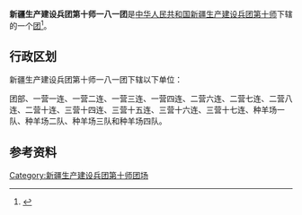 {{中国乡级行政区
|行政区全称           = 新疆生产建设兵团第十师一八一团
|上级行政区           = [[新疆生产建设兵团第十师|新疆生产建设兵团第十师]]
|行政区类别           = [[团_(军队)|团]]
}}

'''新疆生产建设兵团第十师一八一团'''是[[中华人民共和国|中华人民共和国]][[新疆生产建设兵团|新疆生产建设兵团]][[新疆生产建设兵团第十师|第十师]]下辖的一个[[团_(军队)|团]]<ref>{{Cite journal|title=新疆生产建设兵团分布图|author=新疆生产建设兵团年鉴编辑委员会|journal=兵团年鉴|publisher=新疆生产建设兵团年鉴社|doi=10.42437/y.cnki.yxjsc.2021.000007|year=2020|location=乌鲁木齐|page=7-8|issn=1671-3338}}</ref>。

== 行政区划 ==
新疆生产建设兵团第十师一八一团下辖以下单位：

团部、一营一连、一营二连、一营三连、一营四连、二营六连、二营七连、二营八连、二营十连、三营十四连、三营十五连、三营十六连、三营十七连、种羊场一队、种羊场二队、种羊场三队和种羊场四队。

== 参考资料 ==
{{reflist}}

{{新疆行政区划小作品}}
{{新疆生产建设兵团第十师}}
{{DEFAULTSORT:181}}
[[Category:新疆生产建设兵团第十师团场|Category:新疆生产建设兵团第十师团场]]
